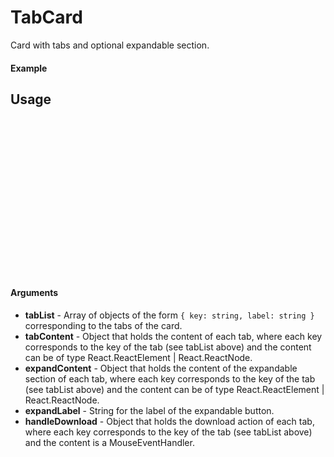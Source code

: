 
<Meta of={TabCard} title="TabCard" />

# TabCard

Card with tabs and optional expandable section.

#### Example

<Canvas of={TabCard.Default} />

## Usage

```ts
import {TabCard} from "gf-components";

const Example = () => {
  return (
    <TabCard 
      tabList={tabList}                   // List of tabs
      tabContent={tabContent}             // Object with content for each tab 
      expandContent={expandContent}       // Object with the content do be displayed in the expandable for each tab (optional)
      expandLabel={expandLabel}           // Label for the expandable button (optional)
      padding={padding}                   // padding for body and sides of tabcard header
      handleDownload={handleDownload}     // Handler for the download button (for each tab)
      {...props}                          // Additional props (optional -- see GFCard / AntD Card)
    />
  );
};

export default Example;
```

#### Arguments
- **tabList** - Array of objects of the form ```{ key: string, label: string }``` corresponding to the tabs of the card.
- **tabContent** - Object that holds the content of each tab, where each key corresponds to the key of the tab (see tabList above) and the content can be of type React.ReactElement | React.ReactNode.
- **expandContent** - Object that holds the content of the expandable section of each tab, where each key corresponds to the key of the tab (see tabList above) and the content can be of type React.ReactElement | React.ReactNode.
- **expandLabel** - String for the label of the expandable button.
- **handleDownload** - Object that holds the download action of each tab, where each key corresponds to the key of the tab (see tabList above) and the content is a MouseEventHandler<HTMLButtonElement>.